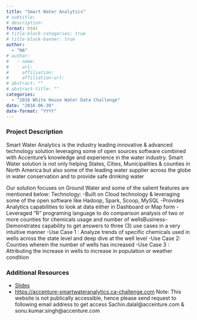 ```yaml
---
title: "Smart Water Analytics"
# subtitle: 
# description: 
format: html
# title-block-categories: true
# title-block-banner: true
author: 
  - "NA"
# author:
#   - name: 
#     url: 
#     affiliation: 
#     affiliation-url:
# abstract: ""
# abstract-title: ""
categories: 
  - "2016 White House Water Data Challenge"
date: "2016-06-30"
date-format: "YYYY"
---
```


<!-- COMMENT
## params_NOTUSED-proj_title

#### Year: params_NOTUSED-year

#### Topics: params_NOTUSED-topics

#### Awards: params_NOTUSED-awards

#### Team Members: params_NOTUSED-team_members
UNCOMMENT -->

### Project Description

Smart Water Analytics is the industry leading innovative & advanced technology solution leveraging some of open sources software combined with Accenture’s knowledge and experience in the water industry. Smart Water solution is not only helping States, Cities, Municipalities & counties in North America but also some of the leading water supplier across the globe in water conservation and to provide safe drinking water 
 
 Our solution focuses on Ground Water and some of the salient features are mentioned below:
 Technology: -Built on Cloud technology & leveraging some of the open software like Hadoop, Spark, Scoop, MySQL -Provides Analytics capabilities to look at data either in Dashboard or Map form -Leveraged “R” programing language to do comparison analysis of two or more counties for chemicals usage and number of wellsBusiness- Demonstrates capability to get answers to three (3) use cases in a very intuitive manner -Use Case 1 : Analyze trends of specific chemicals used in wells across the state level and deep dive at the well level -Use Case 2: Counties wherein the number of wells has increased -Use Case 3 : Attributing the increase in wells to increase in population or weather condition

### Additional Resources

- [Slides](https://drive.google.com/open?id=0B5n4IeHrVBinZ2NPX0JWQ0IxX2s)
- <https://accenture-smartwateranalytics.ca-challenge.com> Note: This website is not publically accessible, hence please send request to following email address to get access Sachin.dalal@accenture.com & sonu.kumar.singh@accenture.com
